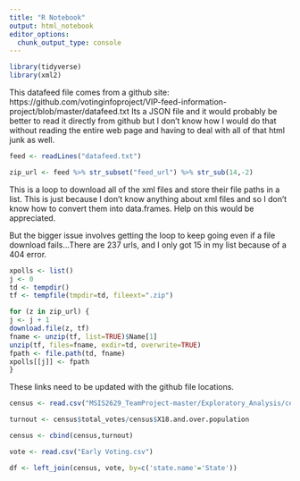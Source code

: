 ---
title: "R Notebook"
output: html_notebook
editor_options: 
  chunk_output_type: console
---


```{r Libraries}

library(tidyverse)
library(xml2)

```


This datafeed file comes from a github site: https://github.com/votinginfoproject/VIP-feed-information-project/blob/master/datafeed.txt Its a JSON file and it would probably be better to read it directly from github but I don't know how I would do that without reading the entire web page and having to deal with all of that html junk as well.

```{r Poll Locations Data}

feed <- readLines("datafeed.txt")

zip_url <- feed %>% str_subset("feed_url") %>% str_sub(14,-2)


```

This is a loop to download all of the xml files and store their file paths in a list. This is just because I don't know anything about xml files and so I don't know how to convert them into data.frames. Help on this would be appreciated. 

But the bigger issue involves getting the loop to keep going even if a file download fails...There are 237 urls, and I only got 15 in my list because of a 404 error.

```{r Polls Data loop}
xpolls <- list()
j <- 0
td <- tempdir()
tf <- tempfile(tmpdir=td, fileext=".zip")

for (z in zip_url) {
j <- j + 1
download.file(z, tf)
fname <- unzip(tf, list=TRUE)$Name[1]
unzip(tf, files=fname, exdir=td, overwrite=TRUE)
fpath <- file.path(td, fname)
xpolls[[j]] <- fpath
}


```


These links need to be updated with the github file locations.
```{r Mail Voting Data}

census <- read.csv("MSIS2629_TeamProject-master/Exploratory_Analysis/census_with_election_data.csv")

turnout <- census$total_votes/census$X18.and.over.population

census <- cbind(census,turnout)

vote <- read.csv("Early Voting.csv")

df <- left_join(census, vote, by=c('state.name'='State'))

```

